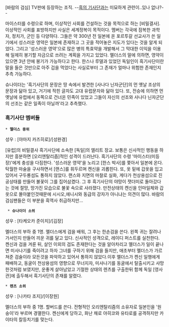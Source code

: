 [바람의 검심] TV판에 등장하는 조직. --[[흑의 기사단]]과는 미묘하게 관련이..있나 없나?--

마이스터를 수령으로 하며, 이상적인 사회를 건설하는 것을 목적으로 하는 [비밀결사]. 이상적인 사회를 표방하지만 사실은 세계정복이 목적이다. 멤버는 각국에 잠복한 과학자, 정치가, 군인 등 다양하다. 그들은 약 300년 전 일본에 온 포르투갈 선교사가 쓴 일기에서 성스러운 영약은 일본에 존재하고 그 곳을 적어놓은 지도가 있다는 것을 알게 되었다. 그리고 '성스러운 영약'으로 많은 병의 특효약을 개발해서 그 막대한 이익을 이용해 일제히 봉기할 자금으로 쓰려는 계획을 가지고 있었다. 멜더스의 말에 의하면, 영약이 있으면 3년 안에 봉기가 가능하다고 한다. 한스나 루델과 있었던 독일인이 흑기사단이란 말을 들은 것만으로 아주 겁을 먹었다는 사실로부터 그 존재가 얼마나 위험한 존재인지 추측 가능하다.

슈나이더는 '흑기사단의 문장은 땅 속에서 발견한 [사나다 닌자군단]의 먼 옛날 조상의 문장과 닮아 있고, 거기에 적힌 글자도 고대 유럽문자와 닮아 있다. 또, 전승에 의하면 먼 옛날에 유럽에서 동쪽으로 건너온 민족이 있었고 그들이 자신의 선조와 사나다 닌자군단의 선조는 같은 일족이 아닐까'라고 추측했다.

=== 흑기사단 멤버들 ===
 * '''멜더스 중위'''

성우 : [야마지 카즈히로]/[성완경]

[유럽]의 비밀결사 흑기사단에 소속한 [독일]의 엘리트 장교. 보통은 신사적인 행동을 하지만 흥분하면 [오리엔탈리즘]적인 성격이 드러난다. 흑기사단의 수령 '마이스터(미등장)'에게 충성을 다짐한다. '성스러운 영약'을 노리고 [한스 박사]를 쫓아서 일본에 온다. 탁월한 마술을 구사하면서 [랜스]를 휘두르며 켄신을 괴롭힌다. 또, 옷 밑에 갑옷을 입고 있어서 구두룡섬도 통하지 않았다. 랜스와 지면의 마찰로 실화, 게다가 천상용섬으로 진공상태를 만들어 불꽃이 그를 집어삼켰다. 그 후 흑기사단의 야망이 잿더미로 돌아갔다는 것에 절망, 망가진 모습으로 불꽃 속으로 사라졌다. 만전상태의 켄신을 인마일체와 갑옷으로 몰아붙인것때문에 시시오,에니시와 동급의 강자가 아니냐는 의견이 많다. 바람의 검심팬들은 이 부분을 흑역사 취급하지만... 

  * '''슈나이더 소위'''

성우 : [타케오카 준이치]/[김장]
 
멜더스의 부하 중 1명. 멜더스에게 검을 배워, 그 후는 한손검을 쓴다. 왼쪽 귀는 잘려나가서인지 만들어 끼운 귀를 달고 있다. 신사적인 성격으로, 레이디 퍼스트를 실천한다. 켄신과 검을 겨룬 뒤, 살인 이외의 검도 존재한다는 것을 알아차리고 멜더스가 일이 끝나면 미사나기를 죽이려고 하자 그녀를 구하기 위해 검을 들지만, 애초부터 멜더스가 가르쳐준 검술이라 모든것을 파악하고 있어서 통하지 않았다.이후 멜더스가 켄신 일행에게 패배하고, 동굴이 천상용섬의 영향으로 무너지자, 미사나기를 동굴에서 탈출시키고 사망한것처럼 보였지만, 운좋게 살아남았고 기절한 상태의 렌츠를 구출한뒤 함께 독일 [영사관]에 출두해서 흑기사단의 존재를 알렸다. 

 * '''렌츠 소위''' 

성우 : [나카타 조지]/[이장원]
 
멜더스의 부하 중 1명. 할버드를 쓴다. 전형적인 오리엔탈리즘의 소유자로 일본인을 '원숭이'라 부르며 경멸한다. 켄신에게 당하고, 화난 채로 야히코와 유타로를 공격하지만 카이타의 칼등치기를 맞는다.

